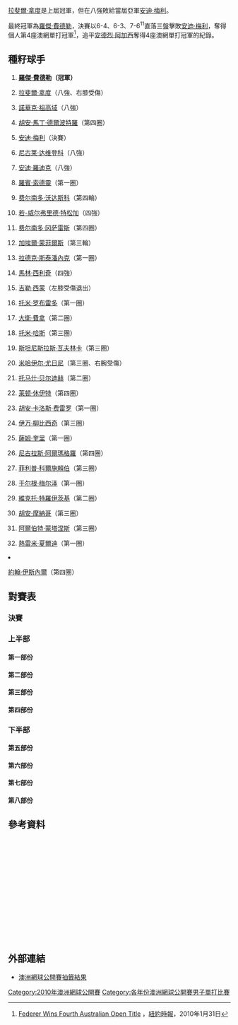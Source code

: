 {{noteTA|G1=Tennis
|1=zh-hans:圈;zh-hant:輪
|2=zh-hans:半区;zh-hant:半部;
|3=zh-hans:半决赛;zh-hk:準決賽;zh-tw:四強;
|4=zh-hans:半準决赛;zh-hk:半準決賽;zh-tw:八強;
}}

{{GrandSlamEvents|2010|澳洲網球公開賽|
| defchamp  = {{flagicon|ESP}} [[拉斐爾·拿度|拉斐爾·拿度]] 
| champ =  {{flagicon|SUI}} [[羅傑·費德勒|羅傑·費德勒]]
| runner = {{flagicon|GBR}} [[安迪·梅利|安迪·梅利]]
| score  = 6-4、6-3、7-6<sup>11</sup>
|before_name = 澳洲網球公開賽男子單打比賽
|after_name = 澳洲網球公開賽男子單打比賽
}}

{{main|2010年澳洲網球公開賽}}

[[拉斐爾·拿度|拉斐爾·拿度]]是上屆冠軍，但在八強敗給當屆亞軍[[安迪·梅利|安迪·梅利]]。

最終冠軍為[[羅傑·費德勒|羅傑·費德勒]]，決賽以6-4、6-3、7-6<sup>11</sup>直落三盤擊敗[[安迪·梅利|安迪·梅利]]，奪得個人第4座澳網單打冠軍<ref>[http://www.nytimes.com/2010/02/01/sports/tennis/01tennis.html Federer Wins Fourth Australian Open Title] {{Wayback|url=http://www.nytimes.com/2010/02/01/sports/tennis/01tennis.html |date=20200926033005 }}，[[紐約時報|紐約時報]]，2010年1月31日</ref>，追平[[安德烈·阿加西|安德烈·阿加西]]奪得4座澳網單打冠軍的紀錄。

== 種籽球手 ==
{{col-begin}}
{{col-2}}
# {{flagicon|SUI}} '''[[羅傑·費德勒|羅傑·費德勒]]（冠軍）'''
# {{flagicon|ESP}} [[拉斐爾·拿度|拉斐爾·拿度]]（八強、右膝受傷）
# {{flagicon|SRB}} [[諾華克·祖高域|諾華克·祖高域]]（八強）
# {{flagicon|ARG}} [[胡安·馬丁·德爾波特羅|胡安·馬丁·德爾波特羅]]（第四圈）
# {{flagicon|GBR}} [[安迪·梅利|安迪·梅利]]（決賽）
# {{flagicon|RUS}} [[尼古莱·达维登科|尼古莱·达维登科]]（八強）
# {{flagicon|USA}} [[安迪·羅迪克|安迪·羅迪克]]（八強）
# {{flagicon|SWE}} [[羅賓·索德靈|羅賓·索德靈]]（第一圈）
# {{flagicon|ESP}} [[费尔南多·沃达斯科|费尔南多·沃达斯科]]（第四輪）
# {{flagicon|FRA}} [[若-威尔弗里德·特松加|若-威尔弗里德·特松加]]（四強）
# {{flagicon|CHI}} [[费尔南多·冈萨雷斯|费尔南多·冈萨雷斯]]（第四圈）
# {{flagicon|FRA}} [[加埃爾·蒙菲爾斯|加埃爾·蒙菲爾斯]]（第三輪）
# {{flagicon|CZE}} [[拉德克·斯泰潘內克|拉德克·斯泰潘內克]]（第一圈）
# {{flagicon|CRO}} [[馬林·西利奇|馬林·西利奇]]（四強）
# {{flagicon|FRA}} [[吉勒·西蒙|吉勒·西蒙]]（左膝受傷退出）
# {{flagicon|ESP}} [[托米·罗布雷多|托米·罗布雷多]]（第一圈）
{{col-2}}
<ol start="17">
<li>{{flagicon|ESP}} [[大衛·費拿|大衛·費拿]]（第二圈）
<li>{{flagicon|GER}} [[托米·哈斯|托米·哈斯]]（第三圈）
<li>{{flagicon|SUI}} [[斯坦尼斯拉斯·瓦夫林卡|斯坦尼斯拉斯·瓦夫林卡]]（第三圈）
<li>{{flagicon|RUS}} [[米哈伊尔·尤日尼|米哈伊尔·尤日尼]]（第三圈、右腕受傷）
<li>{{flagicon|CZE}} [[托马什·贝尔迪赫|托马什·贝尔迪赫]]（第二圈）
<li>{{flagicon|AUS}} [[莱顿·休伊特|莱顿·休伊特]]（第四圈）
<li>{{flagicon|ESP}} [[胡安·卡洛斯·费雷罗|胡安·卡洛斯·费雷罗]]（第一圈）
<li>{{flagicon|CRO}} [[伊万·柳比西奇|伊万·柳比西奇]]（第三圈）
<li>{{flagicon|USA}} [[薩姆·奎里|薩姆·奎里]]（第一圈）
<li>{{flagicon|ESP}} [[尼古拉斯·阿爾瑪格羅|尼古拉斯·阿爾瑪格羅]]（第四圈）
<li>{{flagicon|GER}} [[菲利普·科爾施賴伯|菲利普·科爾施賴伯]]（第三圈）
<li>{{flagicon|AUT}} [[于尔根·梅尔泽|于尔根·梅尔泽]]（第一圈）
<li>{{flagicon|SRB}} [[維克托·特羅伊茨基|維克托·特羅伊茨基]]（第二圈）
<li>{{flagicon|ARG}} [[胡安·摩納哥|胡安·摩納哥]]（第三圈）
<li>{{flagicon|ESP}} [[阿爾伯特·蒙塔涅斯|阿爾伯特·蒙塔涅斯]]（第三圈）
<li>{{flagicon|FRA}} [[熱雷米·夏爾迪|熱雷米·夏爾迪]]（第一圈）
<li>{{flagicon|USA}} [[約翰·伊斯內爾|約翰·伊斯內爾]]（第四圈）
{{col-end}}

== 對賽表 ==
{{Draw key}}
=== 決賽 ===
{{8TeamBracket-Tennis5
| RD1=八強
| RD2=四強
| RD3=決賽
| team-width=175
| RD1-seed1=1
| RD1-team1='''{{flagicon|SUI}} [[羅傑·費德勒|費德勒]]
| RD1-score1-1=2
| RD1-score1-2='''6
| RD1-score1-3='''6
| RD1-score1-4='''7
| RD1-score1-5= 
| RD1-seed2=6
| RD1-team2={{flagicon|RUS}} [[尼古萊·達維登科|達維登科]]
| RD1-score2-1='''6
| RD1-score2-2=3
| RD1-score2-3=0
| RD1-score2-4=5
| RD1-score2-5= 

| RD1-seed3=3
| RD1-team3={{flagicon|SRB}} [[諾瓦克·喬科維奇|喬科維奇]]
| RD1-score3-1=6<sup>8</sup>
| RD1-score3-2='''7
| RD1-score3-3='''6
| RD1-score3-4=3
| RD1-score3-5=1
| RD1-seed4=10
| RD1-team4='''{{flagicon|FRA}} [[若-威尔弗里德·特松加|特松加]]
| RD1-score4-1='''7
| RD1-score4-2=6<sup>5</sup>
| RD1-score4-3=1
| RD1-score4-4='''6
| RD1-score4-5='''6

| RD1-seed5=7
| RD1-team5={{flagicon|USA}} [[安迪·羅迪克|羅迪克]]
| RD1-score5-1=6<sup>4</sup>
| RD1-score5-2=3
| RD1-score5-3='''6
| RD1-score5-4='''6
| RD1-score5-5=3
| RD1-seed6=14
| RD1-team6='''{{flagicon|CRO}} [[馬林·西利奇|西利奇]]
| RD1-score6-1='''7
| RD1-score6-2='''6
| RD1-score6-3=3
| RD1-score6-4=2
| RD1-score6-5='''6

| RD1-seed7=5
| RD1-team7='''{{flagicon|GBR}} [[安迪·穆雷|穆雷]]
| RD1-score7-1='''6
| RD1-score7-2='''7
| RD1-score7-3=3
| RD1-score7-4= 
| RD1-score7-5= 
| RD1-seed8=2
| RD1-team8={{flagicon|ESP}} [[拉斐爾·拿度|拿度]]
| RD1-score8-1=3
| RD1-score8-2=6<sup>2</sup>
| RD1-score8-3=0
| RD1-score8-4=r
| RD1-score8-5= 

| RD2-seed1=1
| RD2-team1='''{{flagicon|SUI}} [[羅傑·費德勒|費德勒]]
| RD2-score1-1='''6
| RD2-score1-2='''6
| RD2-score1-3='''6
| RD2-score1-4= 
| RD2-score1-5= 
| RD2-seed2=10
| RD2-team2={{flagicon|FRA}} [[若-威尔弗里德·特松加|特松加]]
| RD2-score2-1=2
| RD2-score2-2=3
| RD2-score2-3=2
| RD2-score2-4= 
| RD2-score2-5= 

| RD2-seed3=14
| RD2-team3={{flagicon|CRO}} [[馬林·西利奇|西利奇]]
| RD2-score3-1='''6
| RD2-score3-2=4
| RD2-score3-3=4
| RD2-score3-4=2
| RD2-score3-5= 
| RD2-seed4=5
| RD2-team4='''{{flagicon|GBR}} [[安迪·穆雷|穆雷]]
| RD2-score4-1=4
| RD2-score4-2='''6
| RD2-score4-3='''6
| RD2-score4-4='''6
| RD2-score4-5= 

| RD3-seed1=1
| RD3-team1='''{{flagicon|SUI}} [[羅傑·費德勒|費德勒]]
| RD3-score1-1='''6
| RD3-score1-2='''6
| RD3-score1-3='''7
| RD3-score1-4= 
| RD3-score1-5= 
| RD3-seed2=5
| RD3-team2={{flagicon|GBR}} [[安迪·穆雷|穆雷]]
| RD3-score2-1=3
| RD3-score2-2=4
| RD3-score2-3=6<sup>11</sup>
| RD3-score2-4= 
| RD3-score2-5= 
}}

=== 上半部 ===
==== 第一部份 ====
{{16TeamBracket-Compact-Tennis5
| RD1=第一圈
| RD2=第二圈
| RD3=第三圈
| RD4=第四圈

| RD1-seed01=1
| RD1-team01='''{{flagicon|SUI}} [[羅傑·費德勒|費德勒]]
| RD1-score01-1=4
| RD1-score01-2='''6
| RD1-score01-3='''7
| RD1-score01-4='''6
| RD1-score01-5= 
| RD1-seed02= 
| RD1-team02={{flagicon|RUS}} [[伊戈爾·安德烈耶夫|安德烈耶夫]]
| RD1-score02-1='''6
| RD1-score02-2=2
| RD1-score02-3=6<sup>2</sup>
| RD1-score02-4=0
| RD1-score02-5= 

| RD1-seed03= 
| RD1-team03={{flagicon|ARG}} [[胡安·伊格納西奧·切拉|切拉]]
| RD1-score03-1=4
| RD1-score03-2=3
| RD1-score03-3=6<sup>2</sup>
| RD1-score03-4= 
| RD1-score03-5= 
| RD1-seed04= 
| RD1-team04='''{{flagicon|ROU}} [[維克托·哈內斯庫|哈內斯庫]]
| RD1-score04-1='''6
| RD1-score04-2='''6
| RD1-score04-3='''7
| RD1-score04-4= 
| RD1-score04-5= 

| RD1-seed05= 
| RD1-team05='''{{flagicon|FRA}} [[史提芬·羅伯特|羅伯特]]
| RD1-score05-1='''6
| RD1-score05-2='''7
| RD1-score05-3='''7
| RD1-score05-4= 
| RD1-score05-5= 
| RD1-seed06= 
| RD1-team06={{flagicon|ITA}} [[波蒂托·斯塔拉切|斯塔拉切]]
| RD1-score06-1=3
| RD1-score06-2=6<sup>2</sup>
| RD1-score06-3=6<sup>4</sup>
| RD1-score06-4= 
| RD1-score06-5= 

| RD1-seed07= 
| RD1-team07={{flagicon|ESP}} [[Óscar_Hernández_(tennis)|Ó Hernández]]
| RD1-score07-1=6<sup>5</sup>
| RD1-score07-2=2
| RD1-score07-3=r
| RD1-score07-4= 
| RD1-score07-5= 
| RD1-seed08=31
| RD1-team08='''{{flagicon|ESP}} [[阿爾伯特·蒙塔涅斯|蒙塔涅斯]]
| RD1-score08-1='''7
| RD1-score08-2='''2
| RD1-score08-3= 
| RD1-score08-4= 
| RD1-score08-5= 

| RD1-seed09=22
| RD1-team09='''{{flagicon|AUS}} [[莱顿·休伊特|休伊特]]
| RD1-score09-1='''6
| RD1-score09-2='''6
| RD1-score09-3='''6
| RD1-score09-4= 
| RD1-score09-5= 
| RD1-seed10=Q
| RD1-team10={{flagicon|BRA}} [[Ricardo_Hocevar|R Hocevar]]
| RD1-score10-1=1
| RD1-score10-2=2
| RD1-score10-3=3
| RD1-score10-4= 
| RD1-score10-5= 

| RD1-seed11= 
| RD1-team11={{flagicon|BEL}} [[克里斯托夫·羅庫斯|C 羅庫斯]]
| RD1-score11-1='''6
| RD1-score11-2=5
| RD1-score11-3=2
| RD1-score11-4=4
| RD1-score11-5= 
| RD1-seed12=Q
| RD1-team12='''{{flagicon|USA}} [[唐納德·楊|楊]]
| RD1-score12-1=1
| RD1-score12-2='''7
| RD1-score12-3='''6
| RD1-score12-4='''6
| RD1-score12-5= 

| RD1-seed13= 
| RD1-team13={{flagicon|ITA}} [[Paolo_Lorenzi|P Lorenzi]]
| RD1-score13-1=2
| RD1-score13-2=4
| RD1-score13-3=4
| RD1-score13-4= 
| RD1-score13-5= 
| RD1-seed14= 
| RD1-team14='''{{flagicon|CYP}} [[马科斯·巴格达蒂斯|巴格达蒂斯]]
| RD1-score14-1='''6
| RD1-score14-2='''6
| RD1-score14-3='''6
| RD1-score14-4= 
| RD1-score14-5= 

| RD1-seed15= 
| RD1-team15={{flagicon|POR}} [[費德歷高·基奧|基奧]]
| RD1-score15-1=0
| RD1-score15-2=0
| RD1-score15-3=0r
| RD1-score15-4= 
| RD1-score15-5= 
| RD1-seed16=17
| RD1-team16='''{{flagicon|ESP}} [[大衛·費雷爾|費雷爾]]
| RD1-score16-1='''6
| RD1-score16-2='''6
| RD1-score16-3='''6
| RD1-score16-4= 
| RD1-score16-5= 

| RD2-seed01=1
| RD2-team01='''{{flagicon|SUI}} [[羅傑·費德勒|費德勒]]
| RD2-score01-1='''6
| RD2-score01-2='''6
| RD2-score01-3='''6
| RD2-score01-4= 
| RD2-score01-5= 
| RD2-seed02= 
| RD2-team02={{flagicon|ROU}} [[維克托·哈內斯庫|哈內斯庫]]
| RD2-score02-1=2
| RD2-score02-2=3
| RD2-score02-3=2
| RD2-score02-4= 
| RD2-score02-5= 

| RD2-seed03= 
| RD2-team03={{flagicon|FRA}} [[史提芬·羅伯特|羅伯特]]
| RD2-score03-1='''6
| RD2-score03-2='''7
| RD2-score03-3=2
| RD2-score03-4=3
| RD2-score03-5=2
| RD2-seed04=31
| RD2-team04='''{{flagicon|ESP}} [[阿爾伯特·蒙塔涅斯|蒙塔涅斯]]
| RD2-score04-1=4
| RD2-score04-2=6<sup>3</sup>
| RD2-score04-3='''6
| RD2-score04-4='''6
| RD2-score04-5='''6

| RD2-seed05=22
| RD2-team05='''{{flagicon|AUS}} [[莱顿·休伊特|休伊特]]
| RD2-score05-1='''7
| RD2-score05-2='''6
| RD2-score05-3='''6
| RD2-score05-4= 
| RD2-score05-5= 
| RD2-seed06=Q
| RD2-team06={{flagicon|USA}} [[唐納德·楊|楊]]
| RD2-score06-1=6<sup>3</sup>
| RD2-score06-2=4
| RD2-score06-3=1
| RD2-score06-4= 
| RD2-score06-5= 

| RD2-seed07= 
| RD2-team07='''{{flagicon|CYP}} [[马科斯·巴格达蒂斯|巴格达蒂斯]]
| RD2-score07-1=4
| RD2-score07-2=3
| RD2-score07-3='''7
| RD2-score07-4='''6
| RD2-score07-5='''6
| RD2-seed08=17
| RD2-team08={{flagicon|ESP}} [[大衛·費雷爾|費雷爾]]
| RD2-score08-1='''6
| RD2-score08-2='''6
| RD2-score08-3=6<sup>4</sup>
| RD2-score08-4=3
| RD2-score08-5=1

| RD3-seed01=1
| RD3-team01='''{{flagicon|SUI}} [[羅傑·費德勒|費德勒]]
| RD3-score01-1='''6
| RD3-score01-2='''6
| RD3-score01-3='''6
| RD3-score01-4= 
| RD3-score01-5= 
| RD3-seed02=31
| RD3-team02={{flagicon|ESP}} [[阿爾伯特·蒙塔涅斯|蒙塔涅斯]]
| RD3-score02-1=3
| RD3-score02-2=4
| RD3-score02-3=4
| RD3-score02-4= 
| RD3-score02-5= 

| RD3-seed03=22
| RD3-team03='''{{flagicon|AUS}} [[莱顿·休伊特|休伊特]]
| RD3-score03-1='''6
| RD3-score03-2=4
| RD3-score03-3= 
| RD3-score03-4= 
| RD3-score03-5= 
| RD3-seed04= 
| RD3-team04={{flagicon|CYP}} [[马科斯·巴格达蒂斯|巴格达蒂斯]]
| RD3-score04-1=0
| RD3-score04-2=2
| RD3-score04-3=r
| RD3-score04-4= 
| RD3-score04-5= 

| RD4-seed01=1
| RD4-team01='''{{flagicon|SUI}} [[羅傑·費德勒|費德勒]]
| RD4-score01-1='''6
| RD4-score01-2='''6
| RD4-score01-3='''6
| RD4-score01-4= 
| RD4-score01-5= 
| RD4-seed02=22
| RD4-team02={{flagicon|AUS}} [[莱顿·休伊特|休伊特]]
| RD4-score02-1=2
| RD4-score02-2=3
| RD4-score02-3=4
| RD4-score02-4= 
| RD4-score02-5= 
}}

==== 第二部份 ====
{{16TeamBracket-Compact-Tennis5
| RD1=第一圈
| RD2=第二圈
| RD3=第三圈
| RD4=第四圈

| RD1-seed01=9
| RD1-team01='''{{flagicon|ESP}} [[費爾南多·貝爾達斯科|貝爾達斯科]]
| RD1-score01-1=6<sup>4</sup>
| RD1-score01-2='''7
| RD1-score01-3='''7
| RD1-score01-4='''6
| RD1-score01-5= 
| RD1-seed02=WC
| RD1-team02={{flagicon|AUS}} [[卡斯頓·貝爾|貝爾]]
| RD1-score02-1='''7
| RD1-score02-2=6<sup>1</sup>
| RD1-score02-3=5
| RD1-score02-4=2
| RD1-score02-5= 

| RD1-seed03=Q
| RD1-team03='''{{flagicon|UKR}} [[Ivan_Sergeyev|I Sergeyev]]
| RD1-score03-1='''6
| RD1-score03-2='''7
| RD1-score03-3=4
| RD1-score03-4='''7
| RD1-score03-5= 
| RD1-seed04= 
| RD1-team04={{flagicon|ISR}} [[杜迪·塞拉|塞拉]]
| RD1-score04-1=3
| RD1-score04-2=6<sup>3</sup>
| RD1-score04-3=6
| RD1-score04-4=6<sup>8</sup>
| RD1-score04-5= 

| RD1-seed05= 
| RD1-team05={{flagicon|USA}} [[Rajeev_Ram|R Ram]]
| RD1-score05-1='''6
| RD1-score05-2=3
| RD1-score05-3='''7
| RD1-score05-4=1
| RD1-score05-5=3
| RD1-seed06=Q
| RD1-team06='''{{flagicon|AUT}} [[斯特凡·庫貝克|庫貝克]]
| RD1-score06-1=4
| RD1-score06-2='''6
| RD1-score06-3=5
| RD1-score06-4='''6
| RD1-score06-5='''6

| RD1-seed07=Q
| RD1-team07='''{{flagicon|CRO}} [[伊万·多迪格|多迪格]]
| RD1-score07-1=2
| RD1-score07-2=1
| RD1-score07-3='''6
| RD1-score07-4='''6
| RD1-score07-5='''6
| RD1-seed08=23
| RD1-team08={{flagicon|ESP}} [[胡安·卡洛斯·费雷罗|费雷罗]]
| RD1-score08-1='''6
| RD1-score08-2='''6
| RD1-score08-3=4
| RD1-score08-4=1
| RD1-score08-5=1

| RD1-seed09=30
| RD1-team09='''{{flagicon|ARG}} [[胡安·摩納哥|摩納哥]]
| RD1-score09-1='''6
| RD1-score09-2='''7
| RD1-score09-3='''6
| RD1-score09-4= 
| RD1-score09-5= 
| RD1-seed10= 
| RD1-team10={{flagicon|LAT}} [[厄內斯特·古爾比斯|古爾比斯]]
| RD1-score10-1=3
| RD1-score10-2=6<sup>5</sup>
| RD1-score10-3=1
| RD1-score10-4= 
| RD1-score10-5= 

| RD1-seed11= 
| RD1-team11={{flagicon|ARG}} [[馬丁·瓦薩洛·阿圭略|瓦薩洛·阿圭略]]
| RD1-score11-1=3
| RD1-score11-2=5
| RD1-score11-3=4
| RD1-score11-4= 
| RD1-score11-5= 
| RD1-seed12= 
| RD1-team12='''{{flagicon|FRA}} [[米夏埃尔·洛德拉|洛德拉]]
| RD1-score12-1='''6
| RD1-score12-2='''7
| RD1-score12-3='''6
| RD1-score12-4= 
| RD1-score12-5= 

| RD1-seed13= 
| RD1-team13={{flagicon|ESP}} [[卡洛斯·莫亚|莫亚]]
| RD1-score13-1=6<sup>2</sup>
| RD1-score13-2=5
| RD1-score13-3=3
| RD1-score13-4= 
| RD1-score13-5= 
| RD1-seed14=Q
| RD1-team14='''{{flagicon|UKR}} [[Illya_Marchenko|I Marchenko]]
| RD1-score14-1='''7
| RD1-score14-2='''7
| RD1-score14-3='''6
| RD1-score14-4= 
| RD1-score14-5= 

| RD1-seed15=Q
| RD1-team15={{flagicon|GER}} [[Dieter_Kindlmann|D Kindlmann]]
| RD1-score15-1=1
| RD1-score15-2=0
| RD1-score15-3=3
| RD1-score15-4= 
| RD1-score15-5= 
| RD1-seed16=6
| RD1-team16='''{{flagicon|RUS}} [[尼古萊·達維登科|達維登科]]
| RD1-score16-1='''6
| RD1-score16-2='''6
| RD1-score16-3='''6
| RD1-score16-4= 
| RD1-score16-5= 

| RD2-seed01=9
| RD2-team01='''{{flagicon|ESP}} [[費爾南多·貝爾達斯科|貝爾達斯科]]
| RD2-score01-1='''6
| RD2-score01-2='''6
| RD2-score01-3='''6
| RD2-score01-4= 
| RD2-score01-5= 
| RD2-seed02=Q
| RD2-team02={{flagicon|UKR}} [[Ivan_Sergeyev|I Sergeyev]]
| RD2-score02-1=1
| RD2-score02-2=2
| RD2-score02-3=2
| RD2-score02-4= 
| RD2-score02-5= 

| RD2-seed03=Q
| RD2-team03='''{{flagicon|AUT}} [[斯特凡·庫貝克|庫貝克]]
| RD2-score03-1='''7
| RD2-score03-2='''6
| RD2-score03-3='''6
| RD2-score03-4= 
| RD2-score03-5= 
| RD2-seed04=Q
| RD2-team04={{flagicon|CRO}} [[伊万·多迪格|多迪格]]
| RD2-score04-1=6<sup>4</sup>
| RD2-score04-2=1
| RD2-score04-3=2
| RD2-score04-4= 
| RD2-score04-5= 

| RD2-seed05=30
| RD2-team05='''{{flagicon|ARG}} [[胡安·摩納哥|摩納哥]]
| RD2-score05-1=3
| RD2-score05-2=3
| RD2-score05-3='''7
| RD2-score05-4='''6
| RD2-score05-5='''6
| RD2-seed06= 
| RD2-team06={{flagicon|FRA}} [[米夏埃尔·洛德拉|洛德拉]]
| RD2-score06-1='''6
| RD2-score06-2='''6
| RD2-score06-3=6<sup>5</sup>
| RD2-score06-4=1
| RD2-score06-5=3

| RD2-seed07=Q
| RD2-team07={{flagicon|UKR}} [[Illya_Marchenko|I Marchenko]]
| RD2-score07-1=3
| RD2-score07-2=3
| RD2-score07-3=0
| RD2-score07-4= 
| RD2-score07-5= 
| RD2-seed08=6
| RD2-team08='''{{flagicon|RUS}} [[尼古萊·達維登科|達維登科]]
| RD2-score08-1='''6
| RD2-score08-2='''6
| RD2-score08-3='''6
| RD2-score08-4= 
| RD2-score08-5= 

| RD3-seed01=9
| RD3-team01='''{{flagicon|ESP}} [[費爾南多·貝爾達斯科|貝爾達斯科]]
| RD3-score01-1='''6
| RD3-score01-2= 
| RD3-score01-3= 
| RD3-score01-4= 
| RD3-score01-5= 
| RD3-seed02=Q
| RD3-team02={{flagicon|AUT}} [[斯特凡·庫貝克|庫貝克]]
| RD3-score02-1=1
| RD3-score02-2=r
| RD3-score02-3= 
| RD3-score02-4= 
| RD3-score02-5= 

| RD3-seed03=30
| RD3-team03={{flagicon|ARG}} [[胡安·摩納哥|摩納哥]]
| RD3-score03-1=0
| RD3-score03-2=3
| RD3-score03-3=4
| RD3-score03-4= 
| RD3-score03-5= 
| RD3-seed04=6
| RD3-team04='''{{flagicon|RUS}} [[尼古萊·達維登科|達維登科]]
| RD3-score04-1='''6
| RD3-score04-2='''6
| RD3-score04-3='''6
| RD3-score04-4= 
| RD3-score04-5= 

| RD4-seed01=9
| RD4-team01={{flagicon|ESP}} [[費爾南多·貝爾達斯科|貝爾達斯科]]
| RD4-score01-1=2
| RD4-score01-2=5
| RD4-score01-3='''6
| RD4-score01-4='''7
| RD4-score01-5=3
| RD4-seed02=6
| RD4-team02='''{{flagicon|RUS}} [[尼古萊·達維登科|達維登科]]
| RD4-score02-1='''6
| RD4-score02-2='''7
| RD4-score02-3=4
| RD4-score02-4=6<sup>5</sup>
| RD4-score02-5='''6
}}

==== 第三部份 ====
{{16TeamBracket-Compact-Tennis5
| RD1=第一圈
| RD2=第二圈
| RD3=第三圈
| RD4=第四圈

| RD1-seed01=3
| RD1-team01='''{{flagicon|SRB}} [[諾瓦克·喬科維奇|喬科維奇]]
| RD1-score01-1='''7
| RD1-score01-2='''6
| RD1-score01-3='''6
| RD1-score01-4= 
| RD1-score01-5= 
| RD1-seed02= 
| RD1-team02={{flagicon|ESP}} [[Daniel_Gimeno-Traver|D Gimeno-Traver]]
| RD1-score02-1=5
| RD1-score02-2=3
| RD1-score02-3=2
| RD1-score02-4= 
| RD1-score02-5= 

| RD1-seed03=WC
| RD1-team03={{flagicon|AUS}} [[Marinko_Matosevic|M Matosevic]]
| RD1-score03-1=6<sup>7</sup>
| RD1-score03-2=6<sup>3</sup>
| RD1-score03-3='''6
| RD1-score03-4=3
| RD1-score03-5= 
| RD1-seed04= 
| RD1-team04='''{{flagicon|SUI}} [[马尔科·丘迪内利|丘迪内利]]
| RD1-score04-1='''7
| RD1-score04-2='''7
| RD1-score04-3=4
| RD1-score04-4='''6
| RD1-score04-5= 

| RD1-seed05= 
| RD1-team05={{flagicon|BEL}} [[克里斯托夫·弗利根|弗利根]]
| RD1-score05-1=1
| RD1-score05-2=2
| RD1-score05-3=1
| RD1-score05-4= 
| RD1-score05-5= 
| RD1-seed06= 
| RD1-team06='''{{flagicon|GER}} [[麥克·貝瑞爾|貝瑞爾]]
| RD1-score06-1='''6
| RD1-score06-2='''6
| RD1-score06-3='''6
| RD1-score06-4= 
| RD1-score06-5= 

| RD1-seed07= 
| RD1-team07='''{{flagicon|UZB}} [[丹尼斯·伊斯托明|伊斯托明]]
| RD1-score07-1='''6
| RD1-score07-2='''6
| RD1-score07-3='''6;
| RD1-score07-4= 
| RD1-score07-5= 
| RD1-seed08=32
| RD1-team08={{flagicon|FRA}} [[熱雷米·夏爾迪|夏爾迪]]
| RD1-score08-1=2
| RD1-score08-2=2
| RD1-score08-3=0
| RD1-score08-4= 
| RD1-score08-5= 

| RD1-seed09=20
| RD1-team09='''{{flagicon|RUS}} [[米哈伊爾·尤日尼|尤日尼]]
| RD1-score09-1=6<sup>9</sup>
| RD1-score09-2=4
| RD1-score09-3='''7
| RD1-score09-4='''7
| RD1-score09-5='''6
| RD1-seed10= 
| RD1-team10={{flagicon|FRA}} [[里夏爾·加斯奎特|加斯奎特]]
| RD1-score10-1='''7
| RD1-score10-2='''6
| RD1-score10-3=6<sup>2</sup>
| RD1-score10-4=6<sup>4</sup>
| RD1-score10-5=4

| RD1-seed11= 
| RD1-team11='''{{flagicon|CZE}} [[Jan_Hájek_(tennis)|J Hájek]]
| RD1-score11-1='''7
| RD1-score11-2='''7
| RD1-score11-3='''6
| RD1-score11-4= 
| RD1-score11-5= 
| RD1-seed12= 
| RD1-team12={{flagicon|USA}} [[羅比·吉內普里|吉內普里]]
| RD1-score12-1=6<sup>2</sup>
| RD1-score12-2=5
| RD1-score12-3=1
| RD1-score12-4= 
| RD1-score12-5= 

| RD1-seed13= 
| RD1-team13='''{{flagicon|POL}} [[盧卡斯·古博特|古博特]]
| RD1-score13-1='''6
| RD1-score13-2='''6
| RD1-score13-3='''6
| RD1-score13-4= 
| RD1-score13-5= 
| RD1-seed14= 
| RD1-team14={{flagicon|GER}} [[米沙·茲韋列夫|茲韋列夫]]
| RD1-score14-1=3
| RD1-score14-2=3
| RD1-score14-3=3
| RD1-score14-4= 
| RD1-score14-5= 

| RD1-seed15= 
| RD1-team15='''{{flagicon|COL}} [[Santiago_Giraldo|S Giraldo]]
| RD1-score15-1='''6
| RD1-score15-2='''6
| RD1-score15-3='''6
| RD1-score15-4= 
| RD1-score15-5= 
| RD1-seed16=16
| RD1-team16={{flagicon|ESP}} [[托米·羅布雷多|羅布雷多]]
| RD1-score16-1=4
| RD1-score16-2=2
| RD1-score16-3=2
| RD1-score16-4= 
| RD1-score16-5= 

| RD2-seed01=3
| RD2-team01='''{{flagicon|SRB}} [[諾瓦克·喬科維奇|喬科維奇]]
| RD2-score01-1=3
| RD2-score01-2='''6
| RD2-score01-3='''6
| RD2-score01-4='''6
| RD2-score01-5= 
| RD2-seed02= 
| RD2-team02={{flagicon|SUI}} [[马尔科·丘迪内利|丘迪内利]]
| RD2-score02-1='''6
| RD2-score02-2=1
| RD2-score02-3=1
| RD2-score02-4=3
| RD2-score02-5= 

| RD2-seed03= 
| RD2-team03={{flagicon|GER}} [[麥克·貝瑞爾|貝瑞爾]]
| RD2-score03-1=5
| RD2-score03-2=3
| RD2-score03-3=4
| RD2-score03-4= 
| RD2-score03-5= 
| RD2-seed04= 
| RD2-team04='''{{flagicon|UZB}} [[丹尼斯·伊斯托明|伊斯托明]]
| RD2-score04-1='''7
| RD2-score04-2='''6
| RD2-score04-3='''6
| RD2-score04-4= 
| RD2-score04-5= 

| RD2-seed05=20
| RD2-team05='''{{flagicon|RUS}} [[米哈伊爾·尤日尼|尤日尼]]
| RD2-score05-1='''6
| RD2-score05-2='''6
| RD2-score05-3='''6
| RD2-score05-4= 
| RD2-score05-5= 
| RD2-seed06= 
| RD2-team06={{flagicon|CZE}} [[Jan_Hájek_(tennis)|J Hájek]]
| RD2-score06-1=1
| RD2-score06-2=2
| RD2-score06-3=1
| RD2-score06-4= 
| RD2-score06-5= 

| RD2-seed07= 
| RD2-team07='''{{flagicon|POL}} [[盧卡斯·古博特|古博特]]
| RD2-score07-1='''6
| RD2-score07-2=3
| RD2-score07-3='''6
| RD2-score07-4='''6
| RD2-score07-5= 
| RD2-seed08= 
| RD2-team08={{flagicon|COL}} [[Santiago_Giraldo|S Giraldo]]
| RD2-score08-1=4
| RD2-score08-2='''6
| RD2-score08-3=3
| RD2-score08-4=1
| RD2-score08-5= 

| RD3-seed01=3
| RD3-team01='''{{flagicon|SRB}} [[諾瓦克·喬科維奇|喬科維奇]]
| RD3-score01-1='''6
| RD3-score01-2='''6
| RD3-score01-3='''6
| RD3-score01-4= 
| RD3-score01-5= 
| RD3-seed02= 
| RD3-team02={{flagicon|UZB}} [[丹尼斯·伊斯托明|伊斯托明]]
| RD3-score02-1=1
| RD3-score02-2=1
| RD3-score02-3=2
| RD3-score02-4= 
| RD3-score02-5= 

| RD3-seed03=20
| RD3-team03={{flagicon|RUS}} [[米哈伊爾·尤日尼|尤日尼]]
| RD3-score03-1= 
| RD3-score03-2= 
| RD3-score03-3= 
| RD3-score03-4= 
| RD3-score03-5= 
| RD3-seed04= 
| RD3-team04='''{{flagicon|POL}} [[盧卡斯·古博特|古博特]]
| RD3-score04-1=w/o
| RD3-score04-2= 
| RD3-score04-3= 
| RD3-score04-4= 
| RD3-score04-5= 

| RD4-seed01=3
| RD4-team01='''{{flagicon|SRB}} [[諾瓦克·喬科維奇|喬科維奇]]
| RD4-score01-1='''6
| RD4-score01-2='''6
| RD4-score01-3='''6
| RD4-score01-4= 
| RD4-score01-5= 
| RD4-seed02= 
| RD4-team02={{flagicon|POL}} [[盧卡斯·古博特|古博特]]
| RD4-score02-1=1
| RD4-score02-2=2
| RD4-score02-3=5
| RD4-score02-4= 
| RD4-score02-5= 
}}

==== 第四部份 ====
{{16TeamBracket-Compact-Tennis5
| RD1=第一圈
| RD2=第二圈
| RD3=第三圈
| RD4=第四圈

| RD1-seed01=10
| RD1-team01='''{{flagicon|FRA}} [[若-威尔弗里德·特松加|特松加]]
| RD1-score01-1='''6
| RD1-score01-2='''6
| RD1-score01-3='''6
| RD1-score01-4= 
| RD1-score01-5= 
| RD1-seed02= 
| RD1-team02={{flagicon|UKR}} [[謝爾蓋·斯坦高夫斯基|斯坦高夫斯基]]
| RD1-score02-1=3
| RD1-score02-2=4
| RD1-score02-3=4
| RD1-score02-4= 
| RD1-score02-5= 

| RD1-seed03= 
| RD1-team03={{flagicon|ITA}} [[法比奧·福尼尼|福尼尼]]
| RD1-score03-1=1
| RD1-score03-2=3
| RD1-score03-3=3
| RD1-score03-4= 
| RD1-score03-5= 
| RD1-seed04= 
| RD1-team04='''{{flagicon|USA}} [[泰勒·丹特|丹特]]
| RD1-score04-1='''6
| RD1-score04-2='''6
| RD1-score04-3='''6
| RD1-score04-4= 
| RD1-score04-5= 

| RD1-seed05=WC
| RD1-team05={{flagicon|USA}} [[Ryan_Harrison|R Harrison]]
| RD1-score05-1=2
| RD1-score05-2=4
| RD1-score05-3=6<sup>3</sup>
| RD1-score05-4= 
| RD1-score05-5= 
| RD1-seed06= 
| RD1-team06='''{{flagicon|SRB}} [[揚科·蒂普薩雷維奇|蒂普薩雷維奇]]
| RD1-score06-1='''6
| RD1-score06-2='''6
| RD1-score06-3='''7
| RD1-score06-4= 
| RD1-score06-5= 

| RD1-seed07= 
| RD1-team07={{flagicon|GER}} [[Simon_Greul|S Greul]]
| RD1-score07-1='''7
| RD1-score07-2=4
| RD1-score07-3=2
| RD1-score07-4=1
| RD1-score07-5= 
| RD1-seed08=18
| RD1-team08='''{{flagicon|GER}} [[托米·哈斯|哈斯]]
| RD1-score08-1=6<sup>5</sup>
| RD1-score08-2='''6
| RD1-score08-3='''6
| RD1-score08-4='''6
| RD1-score08-5= 

| RD1-seed09=26
| RD1-team09='''{{flagicon|ESP}} [[尼古拉斯·阿爾瑪格羅|阿爾瑪格羅]]
| RD1-score09-1='''7
| RD1-score09-2='''6
| RD1-score09-3=2
| RD1-score09-4=4
| RD1-score09-5='''8
| RD1-seed10=Q
| RD1-team10={{flagicon|BEL}} [[克薩維埃·馬利斯|馬利斯]]
| RD1-score10-1=6<sup>12</sup>
| RD1-score10-2=4
| RD1-score10-3='''6
| RD1-score10-4='''6
| RD1-score10-5=6

| RD1-seed11= 
| RD1-team11='''{{flagicon|GER}} [[班傑明·貝克爾|貝克]]
| RD1-score11-1='''7
| RD1-score11-2='''7
| RD1-score11-3='''7
| RD1-score11-4= 
| RD1-score11-5= 
| RD1-seed12=Q
| RD1-team12={{flagicon|SLO}} [[Grega_Žemlja|G Žemlja]]
| RD1-score12-1=6<sup>5</sup>
| RD1-score12-2=5
| RD1-score12-3=5
| RD1-score12-4= 
| RD1-score12-5= 

| RD1-seed13= 
| RD1-team13='''{{flagicon|COL}} [[Alejandro_Falla|A Falla]]
| RD1-score13-1='''7
| RD1-score13-2='''6
| RD1-score13-3='''6
| RD1-score13-4= 
| RD1-score13-5= 
| RD1-seed14= 
| RD1-team14={{flagicon|BRA}} [[馬科斯·丹尼爾|丹尼爾]]
| RD1-score14-1=5
| RD1-score14-2=3
| RD1-score14-3=1;
| RD1-score14-4= 
| RD1-score14-5= 

| RD1-seed15= 
| RD1-team15='''{{flagicon|ESP}} [[Marcel_Granollers|M Granollers]]
| RD1-score15-1=5
| RD1-score15-2=2
| RD1-score15-3='''6
| RD1-score15-4='''6
| RD1-score15-5='''6
| RD1-seed16=8
| RD1-team16={{flagicon|SWE}} [[羅賓·索德靈|索德靈]]
| RD1-score16-1='''7
| RD1-score16-2='''6
| RD1-score16-3=4
| RD1-score16-4=2
| RD1-score16-5=2

| RD2-seed01=10
| RD2-team01='''{{flagicon|FRA}} [[若-威尔弗里德·特松加|特松加]]
| RD2-score01-1='''6
| RD2-score01-2='''6
| RD2-score01-3='''6
| RD2-score01-4= 
| RD2-score01-5= 
| RD2-seed02= 
| RD2-team02={{flagicon|USA}} [[泰勒·丹特|丹特]]
| RD2-score02-1=4
| RD2-score02-2=4
| RD2-score02-3=3
| RD2-score02-4= 
| RD2-score02-5= 

| RD2-seed03= 
| RD2-team03={{flagicon|SRB}} [[揚科·蒂普薩雷維奇|蒂普薩雷維奇]]
| RD2-score03-1=4
| RD2-score03-2='''6
| RD2-score03-3=3
| RD2-score03-4='''6
| RD2-score03-5=3
| RD2-seed04=18
| RD2-team04='''{{flagicon|GER}} [[托米·哈斯|哈斯]]
| RD2-score04-1=4
| RD2-score04-2='''6
| RD2-score04-3='''6
| RD2-score04-4=1
| RD2-score04-5='''6

| RD2-seed05=26
| RD2-team05='''{{flagicon|ESP}} [[尼古拉斯·阿爾瑪格羅|阿爾瑪格羅]]
| RD2-score05-1='''6
| RD2-score05-2='''6
| RD2-score05-3=3
| RD2-score05-4=4
| RD2-score05-5='''6
| RD2-seed06= 
| RD2-team06={{flagicon|GER}} [[班傑明·貝克爾|貝克]]
| RD2-score06-1=4
| RD2-score06-2=2
| RD2-score06-3='''6
| RD2-score06-4='''6
| RD2-score06-5=3

| RD2-seed07= 
| RD2-team07='''{{flagicon|COL}} [[Alejandro_Falla|A Falla]]
| RD2-score07-1='''6
| RD2-score07-2='''6
| RD2-score07-3='''6
| RD2-score07-4= 
| RD2-score07-5= 
| RD2-seed08= 
| RD2-team08={{flagicon|ESP}} [[Marcel_Granollers|M Granollers]]
| RD2-score08-1=3
| RD2-score08-2=4
| RD2-score08-3=3
| RD2-score08-4= 
| RD2-score08-5= 

| RD3-seed01=10
| RD3-team01='''{{flagicon|FRA}} [[若-威尔弗里德·特松加|特松加]]
| RD3-score01-1='''6
| RD3-score01-2=3
| RD3-score01-3='''6
| RD3-score01-4='''7
| RD3-score01-5= 
| RD3-seed02=18
| RD3-team02={{flagicon|GER}} [[托米·哈斯|哈斯]]
| RD3-score02-1=4
| RD3-score02-2='''6
| RD3-score02-3=1
| RD3-score02-4=5
| RD3-score02-5= 

| RD3-seed03=26
| RD3-team03='''{{flagicon|ESP}} [[尼古拉斯·阿爾瑪格羅|阿爾瑪格羅]]
| RD3-score03-1='''6
| RD3-score03-2='''6
| RD3-score03-3='''6
| RD3-score03-4= 
| RD3-score03-5= 
| RD3-seed04= 
| RD3-team04={{flagicon|COL}} [[Alejandro_Falla|A Falla]]
| RD3-score04-1=4
| RD3-score04-2=3
| RD3-score04-3=4
| RD3-score04-4= 
| RD3-score04-5= 

| RD4-seed01=10
| RD4-team01='''{{flagicon|FRA}} [[若-威尔弗里德·特松加|特松加]]
| RD4-score01-1='''6
| RD4-score01-2='''6
| RD4-score01-3=4
| RD4-score01-4=6<sup>6</sup>
| RD4-score01-5='''9
| RD4-seed02=26
| RD4-team02={{flagicon|ESP}} [[尼古拉斯·阿爾瑪格羅|阿爾瑪格羅]]
| RD4-score02-1=3
| RD4-score02-2=4
| RD4-score02-3='''6
| RD4-score02-4='''7
| RD4-score02-5=7
}}

=== 下半部 ===
==== 第五部份 ====
{{16TeamBracket-Compact-Tennis5
| RD1=第一圈
| RD2=第二圈
| RD3=第三圈
| RD4=第四圈

| RD1-seed01=7
| RD1-team01='''{{flagicon|USA}} [[安迪·羅迪克|羅迪克]]
| RD1-score01-1='''6
| RD1-score01-2='''6
| RD1-score01-3='''6
| RD1-score01-4= 
| RD1-score01-5= 
| RD1-seed02= 
| RD1-team02={{flagicon|NED}} [[Thiemo_de_Bakker|T de Bakker]]
| RD1-score02-1=1
| RD1-score02-2=3
| RD1-score02-3=4
| RD1-score02-4= 
| RD1-score02-5= 

| RD1-seed03= 
| RD1-team03={{flagicon|RUS}} [[Teimuraz_Gabashvili|T Gabashvili]]
| RD1-score03-1=3
| RD1-score03-2=5
| RD1-score03-3='''6
| RD1-score03-4=4
| RD1-score03-5= 
| RD1-seed04= 
| RD1-team04='''{{flagicon|BRA}} [[托馬斯·貝魯奇|貝魯奇]]
| RD1-score04-1='''6
| RD1-score04-2='''7
| RD1-score04-3=4
| RD1-score04-4='''6
| RD1-score04-5= 

| RD1-seed05= 
| RD1-team05='''{{flagicon|ESP}} [[費利西亞諾·洛佩斯|洛佩斯]]
| RD1-score05-1='''6
| RD1-score05-2='''6
| RD1-score05-3='''7
| RD1-score05-4= 
| RD1-score05-5= 
| RD1-seed06= 
| RD1-team06={{flagicon|URU}} [[巴勃羅·奎瓦斯|奎瓦斯]]
| RD1-score06-1=1
| RD1-score06-2=4
| RD1-score06-3=5
| RD1-score06-4= 
| RD1-score06-5= 

| RD1-seed07= 
| RD1-team07='''{{flagicon|GER}} [[萊納·舒特勒|舒特勒]]
| RD1-score07-1='''6
| RD1-score07-2=2
| RD1-score07-3='''6
| RD1-score07-4='''6
| RD1-score07-5= 
| RD1-seed08=25
| RD1-team08={{flagicon|USA}} [[薩姆·奎里|奎里]]
| RD1-score08-1=3
| RD1-score08-2='''6
| RD1-score08-3=4
| RD1-score08-4=3
| RD1-score08-5= 

| RD1-seed09=21
| RD1-team09='''{{flagicon|CZE}} [[托馬什·貝爾迪赫|貝爾迪赫]]
| RD1-score09-1='''6
| RD1-score09-2='''6
| RD1-score09-3='''6
| RD1-score09-4= 
| RD1-score09-5= 
| RD1-seed10= 
| RD1-team10={{flagicon|NED}} [[Robin_Haase|R Haase]]
| RD1-score10-1=0
| RD1-score10-2=3
| RD1-score10-3=3
| RD1-score10-4= 
| RD1-score10-5= 

| RD1-seed11= 
| RD1-team11={{flagicon|GER}} [[Daniel_Brands|D Brands]]
| RD1-score11-1=2
| RD1-score11-2=5
| RD1-score11-3=5
| RD1-score11-4= 
| RD1-score11-5= 
| RD1-seed12= 
| RD1-team12='''{{flagicon|KAZ}} [[葉甫根尼·科羅廖夫|科羅廖夫]]
| RD1-score12-1='''6
| RD1-score12-2='''7
| RD1-score12-3='''7
| RD1-score12-4= 
| RD1-score12-5= 

| RD1-seed13=WC
| RD1-team13={{flagicon|FRA}} [[塞巴斯蒂安·格罗斯让|格罗斯让]]
| RD1-score13-1=4
| RD1-score13-2=3
| RD1-score13-3=5
| RD1-score13-4= 
| RD1-score13-5= 
| RD1-seed14=LL
| RD1-team14='''{{flagicon|TUR}} [[Marsel_İlhan|M İlhan]]
| RD1-score14-1='''6
| RD1-score14-2='''6
| RD1-score14-3='''7
| RD1-score14-4= 
| RD1-score14-5= 

| RD1-seed15= 
| RD1-team15={{flagicon|BEL}} [[奧利維埃·羅庫斯|O 羅庫斯]]
| RD1-score15-1=3
| RD1-score15-2=4
| RD1-score15-3='''6
| RD1-score15-4=1
| RD1-seed16=11
| RD1-team16='''{{flagicon|CHI}} [[費爾南多·岡薩雷斯|F 岡薩雷斯]]
| RD1-score16-1='''6
| RD1-score16-2='''6
| RD1-score16-3=3
| RD1-score16-4='''6

| RD2-seed01=7
| RD2-team01='''{{flagicon|USA}} [[安迪·羅迪克|羅迪克]]
| RD2-score01-1='''6
| RD2-score01-2='''6
| RD2-score01-3='''6
| RD2-score01-4= 
| RD2-score01-5= 
| RD2-seed02= 
| RD2-team02={{flagicon|BRA}} [[托馬斯·貝魯奇|貝魯奇]]
| RD2-score02-1=3
| RD2-score02-2=4
| RD2-score02-3=4
| RD2-score02-4= 
| RD2-score02-5= 

| RD2-seed03= 
| RD2-team03='''{{flagicon|ESP}} [[費利西亞諾·洛佩斯|洛佩斯]]
| RD2-score03-1='''6
| RD2-score03-2=2
| RD2-score03-3='''6
| RD2-score03-4='''6
| RD2-score03-5= 
| RD2-seed04= 
| RD2-team04={{flagicon|GER}} [[萊納·舒特勒|舒特勒]]
| RD2-score04-1=3
| RD2-score04-2='''6
| RD2-score04-3=3
| RD2-score04-4=2
| RD2-score04-5= 

| RD2-seed05=21
| RD2-team05={{flagicon|CZE}} [[托馬什·貝爾迪赫|貝爾迪赫]]
| RD2-score05-1=4
| RD2-score05-2=4
| RD2-score05-3=5
| RD2-score05-4= 
| RD2-score05-5= 
| RD2-seed06= 
| RD2-team06='''{{flagicon|KAZ}} [[葉甫根尼·科羅廖夫|科羅廖夫]]
| RD2-score06-1='''6
| RD2-score06-2='''6
| RD2-score06-3='''7
| RD2-score06-4= 
| RD2-score06-5= 

| RD2-seed07=LL
| RD2-team07={{flagicon|TUR}} [[Marsel_İlhan|M İlhan]]
| RD2-score07-1=3
| RD2-score07-2=4
| RD2-score07-3=5
| RD2-score07-4= 
| RD2-score07-5= 
| RD2-seed08=11
| RD2-team08='''{{flagicon|CHI}} [[費爾南多·岡薩雷斯|F 岡薩雷斯]]
| RD2-score08-1='''6
| RD2-score08-2='''6
| RD2-score08-3='''7
| RD2-score08-4= 
| RD2-score08-5= 

| RD3-seed01=7
| RD3-team01='''{{flagicon|USA}} [[安迪·羅迪克|羅迪克]]
| RD3-score01-1=6<sup>4</sup>
| RD3-score01-2='''6
| RD3-score01-3='''6
| RD3-score01-4='''7
| RD3-score01-5= 
| RD3-seed02= 
| RD3-team02={{flagicon|ESP}} [[費利西亞諾·洛佩斯|洛佩斯]]
| RD3-score02-1='''7
| RD3-score02-2=4
| RD3-score02-3=4
| RD3-score02-4=6<sup>3</sup>
| RD3-score02-5= 

| RD3-seed03= 
| RD3-team03={{flagicon|KAZ}} [[葉甫根尼·科羅廖夫|科羅廖夫]]
| RD3-score03-1='''7
| RD3-score03-2=3
| RD3-score03-3='''6
| RD3-score03-4=3
| RD3-score03-5=4
| RD3-seed04=11
| RD3-team04='''{{flagicon|CHI}} [[費爾南多·岡薩雷斯|F 岡薩雷斯]]
| RD3-score04-1=6<sup>5</sup>
| RD3-score04-2='''6
| RD3-score04-3=1
| RD3-score04-4='''6
| RD3-score04-5='''6

| RD4-seed01=7
| RD4-team01='''{{flagicon|USA}} [[安迪·羅迪克|羅迪克]]
| RD4-score01-1='''6
| RD4-score01-2=3
| RD4-score01-3=4
| RD4-score01-4='''7
| RD4-score01-5='''6
| RD4-seed02=11
| RD4-team02={{flagicon|CHI}} [[費爾南多·岡薩雷斯|F 岡薩雷斯]]
| RD4-score02-1=3
| RD4-score02-2='''6
| RD4-score02-3='''6
| RD4-score02-4=5
| RD4-score02-5=2
}}

==== 第六部份 ====
{{16TeamBracket-Compact-Tennis5
| RD1=第一圈
| RD2=第二圈
| RD3=第三圈
| RD4=第四圈

| RD1-seed01=14
| RD1-team01='''{{flagicon|CRO}} [[馬林·西利奇|西利奇]]
| RD1-score01-1='''7
| RD1-score01-2='''7
| RD1-score01-3='''6
| RD1-score01-4= 
| RD1-score01-5= 
| RD1-seed02= 
| RD1-team02={{flagicon|FRA}} [[法布里斯·桑托羅|桑托羅]]
| RD1-score02-1=5
| RD1-score02-2=5
| RD1-score02-3=3
| RD1-score02-4= 
| RD1-score02-5= 

| RD1-seed03=Q
| RD1-team03={{flagicon|FRA}} [[Guillaume_Rufin|G Rufin]]
| RD1-score03-1=3
| RD1-score03-2=4
| RD1-score03-3=4
| RD1-score03-4= 
| RD1-score03-5= 
| RD1-seed04=WC
| RD1-team04='''{{flagicon|AUS}} [[Bernard_Tomic|B Tomic]]
| RD1-score04-1='''6
| RD1-score04-2='''6
| RD1-score04-3='''6
| RD1-score04-4= 
| RD1-score04-5= 

| RD1-seed05= 
| RD1-team05='''{{flagicon|RUS}} [[伊戈爾·昆尼辛|昆尼辛]]
| RD1-score05-1='''6
| RD1-score05-2=2
| RD1-score05-3='''6
| RD1-score05-4='''6
| RD1-score05-5= 
| RD1-seed06= 
| RD1-team06={{flagicon|ARG}} [[何塞·阿卡蘇索|阿卡蘇索]]
| RD1-score06-1=1
| RD1-score06-2='''6
| RD1-score06-3=4
| RD1-score06-4=2
| RD1-score06-5= 

| RD1-seed07= 
| RD1-team07={{flagicon|ESP}} [[吉列爾莫·加西亞·洛佩斯|加西亞·洛佩斯]]
| RD1-score07-1=3
| RD1-score07-2=3
| RD1-score07-3=2
| RD1-score07-4= 
| RD1-score07-5= 
| RD1-seed08=19
| RD1-team08='''{{flagicon|SUI}} [[斯坦尼斯拉斯·瓦夫林卡|瓦夫林卡]]
| RD1-score08-1='''6
| RD1-score08-2='''6
| RD1-score08-3='''6
| RD1-score08-4= 
| RD1-score08-5= 

| RD1-seed09=29
| RD1-team09='''{{flagicon|SRB}} [[維克托·特羅伊茨基|特羅伊茨基]]
| RD1-score09-1=4
| RD1-score09-2='''6
| RD1-score09-3='''6
| RD1-score09-4='''6
| RD1-score09-5= 
| RD1-seed10= 
| RD1-team10={{flagicon|ECU}} [[尼古拉斯·拉潘蒂|拉潘蒂]]
| RD1-score10-1='''6
| RD1-score10-2=3
| RD1-score10-3=1
| RD1-score10-4=3
| RD1-score10-5= 

| RD1-seed11= 
| RD1-team11={{flagicon|GER}} [[菲利浦·普茲斯內爾|普茲斯內爾]]
| RD1-score11-1='''6
| RD1-score11-2='''6
| RD1-score11-3=4
| RD1-score11-4=2
| RD1-score11-5=2
| RD1-seed12= 
| RD1-team12='''{{flagicon|GER}} [[佛羅里恩·梅爾|梅爾]]
| RD1-score12-1=0
| RD1-score12-2=2
| RD1-score12-3='''6
| RD1-score12-4='''6
| RD1-score12-5='''6

| RD1-seed13= 
| RD1-team13='''{{flagicon|USA}} [[詹姆斯·布雷克|布雷克]]
| RD1-score13-1='''7
| RD1-score13-2='''7
| RD1-score13-3='''6
| RD1-score13-4=
| RD1-score13-5= 
| RD1-seed14= 
| RD1-team14={{flagicon|FRA}} [[阿诺·克莱芒|克莱門特]]
| RD1-score14-1=5
| RD1-score14-2=5
| RD1-score14-3=2
| RD1-score14-4= 
| RD1-score14-5= 

| RD1-seed15= 
| RD1-team15={{flagicon|USA}} [[麥可·羅素|羅素]]
| RD1-score15-1=4
| RD1-score15-2=4
| RD1-score15-3='''6
| RD1-score15-4=2
| RD1-score15-5= 
| RD1-seed16=4
| RD1-team16='''{{flagicon|ARG}} [[胡安·馬丁·德爾波特羅|德爾波特羅]]
| RD1-score16-1='''6
| RD1-score16-2='''6
| RD1-score16-3=3
| RD1-score16-4='''6
| RD1-score16-5= 

| RD2-seed01=14
| RD2-team01='''{{flagicon|CRO}} [[馬林·西利奇|西利奇]]
| RD2-score01-1=6<sup>6</sup>
| RD2-score01-2='''6
| RD2-score01-3=4
| RD2-score01-4='''6
| RD2-score01-5='''6
| RD2-seed02=WC
| RD2-team02={{flagicon|AUS}} [[Bernard_Tomic|B Tomic]]
| RD2-score02-1='''7
| RD2-score02-2=3
| RD2-score02-3='''6
| RD2-score02-4=2
| RD2-score02-5=4

| RD2-seed03= 
| RD2-team03={{flagicon|RUS}} [[伊戈爾·昆尼辛|昆尼辛]]
| RD2-score03-1=3
| RD2-score03-2=2
| RD2-score03-3=2
| RD2-score03-4= 
| RD2-score03-5= 
| RD2-seed04=19
| RD2-team04='''{{flagicon|SUI}} [[斯坦尼斯拉斯·瓦夫林卡|瓦夫林卡]]
| RD2-score04-1='''6
| RD2-score04-2='''6
| RD2-score04-3='''6
| RD2-score04-4= 
| RD2-score04-5= 

| RD2-seed05=29
| RD2-team05={{flagicon|SRB}} [[維克托·特羅伊茨基|特羅伊茨基]]
| RD2-score05-1='''6
| RD2-score05-2=4
| RD2-score05-3=6<sup>2</sup>
| RD2-score05-4=1
| RD2-score05-5= 
| RD2-seed06= 
| RD2-team06='''{{flagicon|GER}} [[佛羅里恩·梅爾|梅爾]]
| RD2-score06-1=4
| RD2-score06-2='''6
| RD2-score06-3='''7
| RD2-score06-4='''6
| RD2-score06-5= 

| RD2-seed07= 
| RD2-team07={{flagicon|USA}} [[詹姆斯·布雷克|布雷克]]
| RD2-score07-1=4
| RD2-score07-2='''7
| RD2-score07-3='''7
| RD2-score07-4=3
| RD2-score07-5=8
| RD2-seed08=4
| RD2-team08='''{{flagicon|ARG}} [[胡安·馬丁·德爾波特羅|德爾波特羅]]
| RD2-score08-1='''6
| RD2-score08-2=6<sup>3</sup>
| RD2-score08-3=5
| RD2-score08-4='''6
| RD2-score08-5='''10

| RD3-seed01=14
| RD3-team01='''{{flagicon|CRO}} [[馬林·西利奇|西利奇]]
| RD3-score01-1=4
| RD3-score01-2='''6
| RD3-score01-3='''6
| RD3-score01-4='''6
| RD3-score01-5= 
| RD3-seed02=19
| RD3-team02={{flagicon|SUI}} [[斯坦尼斯拉斯·瓦夫林卡|瓦夫林卡]]
| RD3-score02-1='''6
| RD3-score02-2=3
| RD3-score02-3=3
| RD3-score02-4=3
| RD3-score02-5= 

| RD3-seed03= 
| RD3-team03={{flagicon|GER}} [[佛羅里恩·梅爾|梅爾]]
| RD3-score03-1=3
| RD3-score03-2='''6
| RD3-score03-3=4
| RD3-score03-4=5
| RD3-score03-5= 
| RD3-seed04=4
| RD3-team04='''{{flagicon|ARG}} [[胡安·馬丁·德爾波特羅|德爾波特羅]]
| RD3-score04-1='''6
| RD3-score04-2=0
| RD3-score04-3='''6
| RD3-score04-4='''7
| RD3-score04-5= 

| RD4-seed01=14
| RD4-team01='''{{flagicon|CRO}} [[馬林·西利奇|西利奇]]
| RD4-score01-1=5
| RD4-score01-2='''6
| RD4-score01-3='''7
| RD4-score01-4=5
| RD4-score01-5='''6
| RD4-seed02=4
| RD4-team02={{flagicon|ARG}} [[胡安·馬丁·德爾波特羅|德爾波特羅]]
| RD4-score02-1='''7
| RD4-score02-2=4
| RD4-score02-3=5
| RD4-score02-4='''7
| RD4-score02-5=3
}}

==== 第七部份 ====
{{16TeamBracket-Compact-Tennis5
| RD1=第一圈
| RD2=第二圈
| RD3=第三圈
| RD4=第四圈

| RD1-seed01=5
| RD1-team01='''{{flagicon|GBR}} [[安迪·穆雷|穆雷]]
| RD1-score01-1='''6
| RD1-score01-2='''6
| RD1-score01-3='''6
| RD1-score01-4= 
| RD1-score01-5= 
| RD1-seed02=Q
| RD1-team02={{flagicon|RSA}} [[Kevin_Anderson_(tennis)|K Anderson]]
| RD1-score02-1=1
| RD1-score02-2=1
| RD1-score02-3=2
| RD1-score02-4= 
| RD1-score02-5= 

| RD1-seed03= 
| RD1-team03='''{{flagicon|FRA}} [[馬克·吉克爾|吉克爾]]
| RD1-score03-1='''7
| RD1-score03-2='''7
| RD1-score03-3='''6
| RD1-score03-4= 
| RD1-score03-5= 
| RD1-seed04= 
| RD1-team04={{flagicon|ITA}} [[西莫內·博萊利|博萊利]]
| RD1-score04-1=6<sup>2</sup>
| RD1-score04-2=6<sup>3</sup>
| RD1-score04-3=3
| RD1-score04-4= 
| RD1-score04-5= 

| RD1-seed05= 
| RD1-team05='''{{flagicon|FIN}} [[亞爾科·涅米寧|涅米寧]]
| RD1-score05-1='''6
| RD1-score05-2='''7
| RD1-score05-3='''6
| RD1-score05-4= 
| RD1-score05-5= 
| RD1-seed06=WC
| RD1-team06={{flagicon|AUS}} [[Nick_Lindahl|N Lindahl]]
| RD1-score06-1=2
| RD1-score06-2=5
| RD1-score06-3=4
| RD1-score06-4= 
| RD1-score06-5= 

| RD1-seed07= 
| RD1-team07='''{{flagicon|FRA}} [[弗洛朗·塞拉|塞拉]]
| RD1-score07-1='''6
| RD1-score07-2=6<sup>3</sup>
| RD1-score07-3='''6
| RD1-score07-4=4
| RD1-score07-5='''6
| RD1-seed08=28
| RD1-team08={{flagicon|AUT}} [[于爾根·梅爾策|梅爾策]]
| RD1-score08-1=1
| RD1-score08-2='''7
| RD1-score08-3=4
| RD1-score08-4='''6
| RD1-score08-5=3

| RD1-seed09=33
| RD1-team09='''{{flagicon|USA}} [[約翰·伊斯內爾|伊斯內爾]]
| RD1-score09-1='''6
| RD1-score09-2='''6
| RD1-score09-3=3
| RD1-score09-4=5
| RD1-score09-5='''6
| RD1-seed10= 
| RD1-team10={{flagicon|ITA}} [[安德烈亞斯·塞皮|塞皮]]
| RD1-score10-1=3
| RD1-score10-2=3
| RD1-score10-3='''6
| RD1-score10-4='''7
| RD1-score10-5=4

| RD1-seed11=Q
| RD1-team11='''{{flagicon|IRL}} [[Louk_Sorensen|L Sorensen]]
| RD1-score11-1='''6
| RD1-score11-2=3
| RD1-score11-3='''6
| RD1-score11-4='''6
| RD1-score11-5= 
| RD1-seed12= 
| RD1-team12={{flagicon|TPE}} [[盧彥勳|盧]]
| RD1-score12-1=4
| RD1-score12-2='''6
| RD1-score12-3=2
| RD1-score12-4=1
| RD1-score12-5= 

| RD1-seed13= 
| RD1-team13={{flagicon|AUT}} [[Daniel_Köllerer|D Köllerer]]
| RD1-score13-1=4
| RD1-score13-2='''6
| RD1-score13-3='''7
| RD1-score13-4=1
| RD1-score13-5=4
| RD1-seed14=Q
| RD1-team14='''{{flagicon|CRO}} [[Antonio_Veić|A Veić]]
| RD1-score14-1='''6
| RD1-score14-2=3
| RD1-score14-3=6<sup>3</sup>
| RD1-score14-4='''6
| RD1-score14-5='''6

| RD1-seed15=Q
| RD1-team15={{flagicon|AUS}} [[Matthew_Ebden|M Ebden]]
| RD1-score15-1=4
| RD1-score15-2=4
| RD1-score15-3=4
| RD1-score15-4= 
| RD1-score15-5= 
| RD1-seed16=12
| RD1-team16='''{{flagicon|FRA}} [[加埃爾·蒙菲爾斯|蒙菲爾斯]]
| RD1-score16-1='''6
| RD1-score16-2='''6
| RD1-score16-3='''6
| RD1-score16-4= 
| RD1-score16-5= 

| RD2-seed01=5
| RD2-team01='''{{flagicon|GBR}} [[安迪·穆雷|穆雷]]
| RD2-score01-1='''6
| RD2-score01-2='''6
| RD2-score01-3='''6
| RD2-score01-4= 
| RD2-score01-5= 
| RD2-seed02= 
| RD2-team02={{flagicon|FRA}} [[馬克·吉克爾|吉克爾]]
| RD2-score02-1=1
| RD2-score02-2=4
| RD2-score02-3=3
| RD2-score02-4= 
| RD2-score02-5= 

| RD2-seed03= 
| RD2-team03={{flagicon|FIN}} [[亞爾科·涅米寧|涅米寧]]
| RD2-score03-1='''6
| RD2-score03-2=4
| RD2-score03-3='''7
| RD2-score03-4=6<sup>4</sup>
| RD2-score03-5=5
| RD2-seed04= 
| RD2-team04='''{{flagicon|FRA}} [[弗洛朗·塞拉|塞拉]]
| RD2-score04-1=3
| RD2-score04-2='''6
| RD2-score04-3=5
| RD2-score04-4='''7
| RD2-score04-5='''7

| RD2-seed05=33
| RD2-team05='''{{flagicon|USA}} [[約翰·伊斯內爾|伊斯內爾]]
| RD2-score05-1='''6
| RD2-score05-2='''7
| RD2-score05-3='''7
| RD2-score05-4= 
| RD2-score05-5= 
| RD2-seed06=Q
| RD2-team06={{flagicon|IRL}} [[Louk_Sorensen|L Sorensen]]
| RD2-score06-1=3
| RD2-score06-2=6<sup>4</sup>
| RD2-score06-3=5
| RD2-score06-4= 
| RD2-score06-5= 

| RD2-seed07=Q
| RD2-team07={{flagicon|CRO}} [[Antonio_Veić|A Veić]]
| RD2-score07-1=4
| RD2-score07-2=4
| RD2-score07-3=4
| RD2-score07-4= 
| RD2-score07-5= 
| RD2-seed08=12
| RD2-team08='''{{flagicon|FRA}} [[加埃爾·蒙菲爾斯|蒙菲爾斯]]
| RD2-score08-1='''6
| RD2-score08-2='''6
| RD2-score08-3='''6
| RD2-score08-4= 
| RD2-score08-5= 

| RD3-seed01=5
| RD3-team01='''{{flagicon|GBR}} [[安迪·穆雷|穆雷]]
| RD3-score01-1='''7
| RD3-score01-2='''6
| RD3-score01-3='''6
| RD3-score01-4= 
| RD3-score01-5= 
| RD3-seed02= 
| RD3-team02={{flagicon|FRA}} [[弗洛朗·塞拉|塞拉]]
| RD3-score02-1=5
| RD3-score02-2=1
| RD3-score02-3=4
| RD3-score02-4= 
| RD3-score02-5= 

| RD3-seed03=33
| RD3-team03='''{{flagicon|USA}} [[約翰·伊斯內爾|伊斯內爾]]
| RD3-score03-1='''6
| RD3-score03-2=4
| RD3-score03-3='''7
| RD3-score03-4='''7
| RD3-score03-5= 
| RD3-seed04=12
| RD3-team04={{flagicon|FRA}} [[加埃爾·蒙菲爾斯|蒙菲爾斯]]
| RD3-score04-1=1
| RD3-score04-2='''6
| RD3-score04-3=6<sup>4</sup>
| RD3-score04-4=6<sup>5</sup>
| RD3-score04-5= 

| RD4-seed01=5
| RD4-team01='''{{flagicon|GBR}} [[安迪·穆雷|穆雷]]
| RD4-score01-1='''7
| RD4-score01-2='''6
| RD4-score01-3='''6
| RD4-score01-4= 
| RD4-score01-5= 
| RD4-seed02=33
| RD4-team02={{flagicon|USA}} [[約翰·伊斯內爾|伊斯內爾]]
| RD4-score02-1=6<sup>4</sup>
| RD4-score02-2=3
| RD4-score02-3=2
| RD4-score02-4= 
| RD4-score02-5= 
}}

==== 第八部份 ====
{{16TeamBracket-Compact-Tennis5
| RD1=第一圈
| RD2=第二圈
| RD3=第三圈
| RD4=第四圈

| RD1-seed01=13
| RD1-team01={{flagicon|CZE}} [[拉德克·斯泰潘內克|斯泰潘內克]]
| RD1-score01-1='''6
| RD1-score01-2=6<sup>5</sup>
| RD1-score01-3=4
| RD1-score01-4='''6
| RD1-score01-5=4
| RD1-seed02= 
| RD1-team02='''{{flagicon|CRO}} [[伊沃·卡洛維奇|卡洛維奇]]
| RD1-score02-1=2
| RD1-score02-2='''7
| RD1-score02-3='''6
| RD1-score02-4=3
| RD1-score02-5='''6

| RD1-seed03= 
| RD1-team03='''{{flagicon|FRA}} [[儒利安·貝內托|貝內托]]
| RD1-score03-1=0
| RD1-score03-2='''6
| RD1-score03-3='''7
| RD1-score03-4='''7
| RD1-score03-5= 
| RD1-seed04=Q
| RD1-team04={{flagicon|FRA}} [[达维德·盖|D Guez]]
| RD1-score04-1='''6
| RD1-score04-2=4
| RD1-score04-3=6<sup>4</sup>
| RD1-score04-4=6<sup>2</sup>
| RD1-score04-5= 

| RD1-seed05= 
| RD1-team05={{flagicon|USA}} [[马尔迪·菲什|菲什]]
| RD1-score05-1=2
| RD1-score05-2='''6
| RD1-score05-3=3
| RD1-score05-4=3
| RD1-score05-5= 
| RD1-seed06=WC
| RD1-team06='''{{flagicon|KAZ}} [[安德烈·戈盧別夫|A Golubev]]
| RD1-score06-1='''6
| RD1-score06-2=1
| RD1-score06-3='''6
| RD1-score06-4='''6
| RD1-score06-5= 

| RD1-seed07=WC
| RD1-team07={{flagicon|AUS}} [[杰森·库伯勒|J Kubler]]
| RD1-score07-1=1
| RD1-score07-2=2
| RD1-score07-3=2

| RD1-seed08=24
| RD1-team08='''{{flagicon|CRO}} [[伊万·柳比契奇|柳比契奇]]
| RD1-score08-1='''6
| RD1-score08-2='''6
| RD1-score08-3='''6

| RD1-seed09=27
| RD1-team09='''{{flagicon|GER}} [[菲利普·科爾施賴伯|科爾施賴伯]]
| RD1-score09-1='''6
| RD1-score09-2='''7
| RD1-score09-3='''6
| RD1-score09-4=
| RD1-score09-5= 
| RD1-seed10= 
| RD1-team10={{flagicon|ARG}} [[奧拉西奧·澤巴洛斯|H Zeballos]]
| RD1-score10-1=1
| RD1-score10-2=5
| RD1-score10-3=1
| RD1-score10-4=
| RD1-score10-5= 

| RD1-seed11=Q
| RD1-team11={{flagicon|SLO}} [[布拉日·卡夫契維奇|B Kavčič]]
| RD1-score11-1='''6
| RD1-score11-2=1
| RD1-score11-3=4
| RD1-score11-4=2
| RD1-seed12= 
| RD1-team12='''{{flagicon|USA}} [[韋恩·奧德斯尼克|W Odesnik]]
| RD1-score12-1=4
| RD1-score12-2='''6
| RD1-score12-3='''6
| RD1-score12-4='''6

| RD1-seed13= 
| RD1-team13='''{{flagicon|SVK}} [[盧卡斯·拉科|L Lacko]]
| RD1-score13-1='''6
| RD1-score13-2='''6
| RD1-score13-3='''6
| RD1-score13-4= 
| RD1-score13-5= 
| RD1-seed14= 
| RD1-team14={{flagicon|ARG}} [[萊昂納多·梅耶爾|L Mayer]]
| RD1-score14-1=4
| RD1-score14-2=4
| RD1-score14-3=0
| RD1-score14-4= 
| RD1-score14-5= 

| RD1-seed15= 
| RD1-team15={{flagicon|AUS}} [[彼得·盧扎克|P Luczak]]
| RD1-score15-1=6<sup>0</sup>
| RD1-score15-2=1
| RD1-score15-3=4
| RD1-score15-4= 
| RD1-score15-5= 
| RD1-seed16=2
| RD1-team16='''{{flagicon|ESP}} [[拉斐爾·拿度|拿度]]
| RD1-score16-1='''7
| RD1-score16-2='''6
| RD1-score16-3='''6
| RD1-score16-4= 
| RD1-score16-5= 

| RD2-seed01= 
| RD2-team01='''{{flagicon|CRO}} [[伊沃·卡洛維奇|卡洛維奇]]
| RD2-score01-1=2
| RD2-score01-2='''6
| RD2-score01-3='''6
| RD2-score01-4='''6
| RD2-score01-5= 
| RD2-seed02= 
| RD2-team02={{flagicon|FRA}} [[儒利安·貝內托|貝內托]]
| RD2-score02-1='''6
| RD2-score02-2=1
| RD2-score02-3=3
| RD2-score02-4=3
| RD2-score02-5= 

| RD2-seed03=WC
| RD2-team03={{flagicon|KAZ}} [[安德烈·戈盧別夫|A Golubev]]
| RD2-score03-1=3
| RD2-score03-2='''6
| RD2-score03-3=2
| RD2-score03-4=3
| RD2-score03-5= 
| RD2-seed04=24
| RD2-team04='''{{flagicon|CRO}} [[伊万·柳比契奇|柳比契奇]]
| RD2-score04-1='''6
| RD2-score04-2=4
| RD2-score04-3='''6
| RD2-score04-4='''6
| RD2-score04-5= 

| RD2-seed05=27
| RD2-team05='''{{flagicon|GER}} [[菲利普·科爾施賴伯|科爾施賴伯]]
| RD2-score05-1='''6
| RD2-score05-2=3
| RD2-score05-3='''6
| RD2-score05-4='''6
| RD2-score05-5= 
| RD2-seed06= 
| RD2-team06={{flagicon|USA}} [[韋恩·奧德斯尼克|W Odesnik]]
| RD2-score06-1=4
| RD2-score06-2='''6
| RD2-score06-3=3
| RD2-score06-4=2
| RD2-score06-5= 

| RD2-seed07= 
| RD2-team07={{flagicon|SVK}} [[盧卡斯·拉科|L Lacko]]
| RD2-score07-1=2
| RD2-score07-2=2
| RD2-score07-3=2
| RD2-score07-4= 
| RD2-score07-5= 
| RD2-seed08=2
| RD2-team08='''{{flagicon|ESP}} [[拉斐爾·拿度|拿度]]
| RD2-score08-1='''6
| RD2-score08-2='''6
| RD2-score08-3='''6
| RD2-score08-4= 
| RD2-score08-5= 

| RD3-seed01= 
| RD3-team01='''{{flagicon|CRO}} [[伊沃·卡洛維奇|卡洛維奇]]
| RD3-score01-1='''6
| RD3-score01-2=3
| RD3-score01-3='''6
| RD3-score01-4='''7
| RD3-score01-5= 
| RD3-seed02=24
| RD3-team02={{flagicon|CRO}} [[伊万·柳比契奇|柳比契奇]]
| RD3-score02-1=3
| RD3-score02-2='''6
| RD3-score02-3=3
| RD3-score02-4=6<sup>7</sup>
| RD3-score02-5= 

| RD3-seed03=27
| RD3-team03={{flagicon|GER}} [[菲利普·科爾施賴伯|科爾施賴伯]]
| RD3-score03-1=4
| RD3-score03-2=2
| RD3-score03-3='''6
| RD3-score03-4=5
| RD3-score03-5= 
| RD3-seed04=2
| RD3-team04='''{{flagicon|ESP}} [[拉斐爾·拿度|拿度]]
| RD3-score04-1='''6
| RD3-score04-2='''6
| RD3-score04-3=2
| RD3-score04-4='''7
| RD3-score04-5= 

| RD4-seed01= 
| RD4-team01={{flagicon|CRO}} [[伊沃·卡洛維奇|卡洛維奇]]
| RD4-score01-1=4
| RD4-score01-2='''6
| RD4-score01-3=4
| RD4-score01-4=4
| RD4-score01-5= 
| RD4-seed02=2
| RD4-team02='''{{flagicon|ESP}} [[拉斐爾·拿度|拿度]]
| RD4-score02-1='''6
| RD4-score02-2=4
| RD4-score02-3='''6
| RD4-score02-4='''6
| RD4-score02-5= 
}}

== 參考資料 ==
<div class="references-small" style="height: 220px; overflow: auto; padding: 3px">
<references/>
</div>

== 外部連結 ==
* [https://web.archive.org/web/20101214075519/http://www.australianopen.com/en_AU/scores/draws/qs/qsdraw.pdf 澳洲網球公開賽抽籤結果]


[[Category:2010年澳洲網球公開賽|Category:2010年澳洲網球公開賽]]
[[Category:各年份澳洲網球公開賽男子單打比賽|Category:各年份澳洲網球公開賽男子單打比賽]]